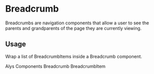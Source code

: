 

<Meta title="Components/Breadcrumb/Breadcrumb" component={Breadcrumb}></Meta>

# Breadcrumb

Breadcrumbs are navigation components that allow a user to see the parents and grandparents of the
page they are currently viewing.

## Usage

Wrap a list of BreadcrumbItems inside a Breadcrumb component.

<Preview>
  <Story name="Breadcrumb/Example">
    <Breadcrumb>
      <BreadcrumbItem href="/">Alys</BreadcrumbItem>
      <BreadcrumbItem href="/components">Components</BreadcrumbItem>
      <BreadcrumbItem href="/components/breadcrumb">Breadcrumb</BreadcrumbItem>
      <BreadcrumbItem href="/components/breadcrumb/breadcrumb-item">BreadcrumbItem</BreadcrumbItem>
    </Breadcrumb>
  </Story>
</Preview>

<Props of={Breadcrumb} />
